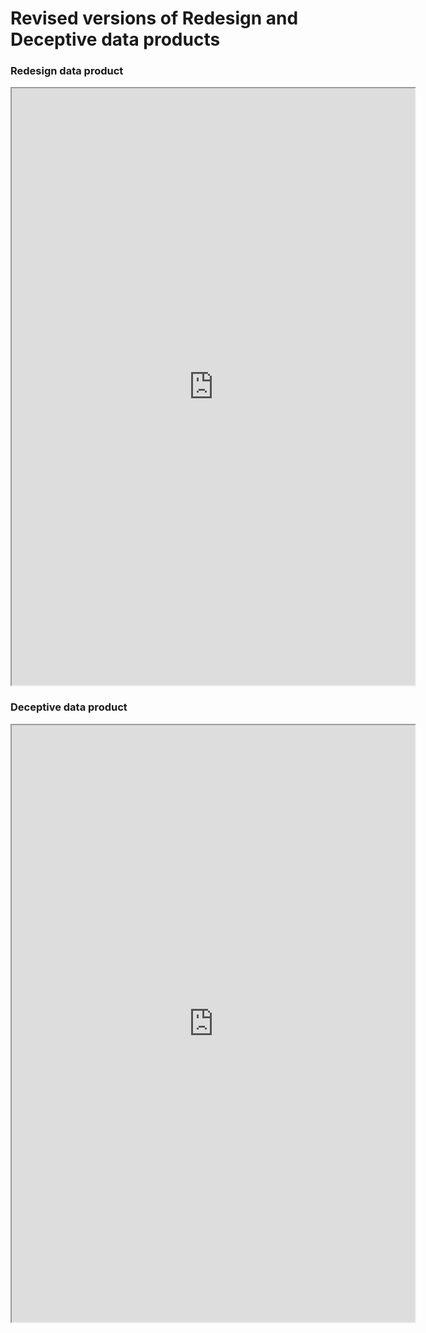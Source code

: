 

# Revised versions of Redesign and Deceptive data products

### Redesign data product

<iframe src="https://public.tableau.com/profile/neville.fernandes#!/vizhome/Redesign-Revisedversion/Story1?:embed=y&:display_count=yes"
 width="645" height="955"></iframe>  
  
### Deceptive data product

<iframe src="https://public.tableau.com/profile/neville.fernandes#!/vizhome/Redesign-Deceptiveversion/Story1?:embed=y&:display_count=yes"
 width="645" height="955"></iframe>  
 
 
 
 
